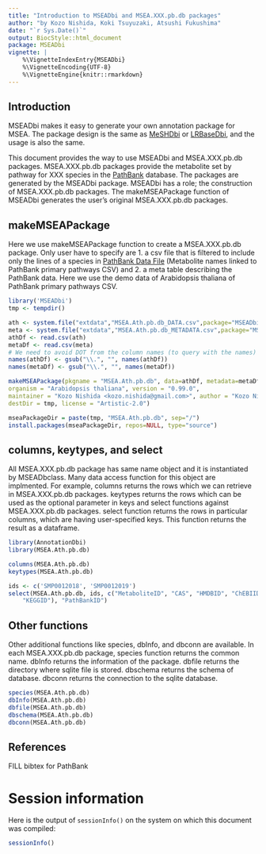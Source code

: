 ```yaml
---
title: "Introduction to MSEADbi and MSEA.XXX.pb.db packages"
author: "by Kozo Nishida, Koki Tsuyuzaki, Atsushi Fukushima"
date: "`r Sys.Date()`"
output: BiocStyle::html_document
package: MSEADbi
vignette: |
    %\VignetteIndexEntry{MSEADbi}
    %\VignetteEncoding{UTF-8}
    %\VignetteEngine{knitr::rmarkdown}
---
```


## Introduction

MSEADbi makes it easy to generate your own annotation package for MSEA.
The package design is the same as
[MeSHDbi](https://www.bioconductor.org/packages/release/bioc/html/MeSHDbi.html)
or
[LRBaseDbi](https://bioconductor.org/packages/release/bioc/html/LRBaseDbi.html),
and the usage is also the same.

This document provides the way to use MSEADbi and MSEA.XXX.pb.db packages.
MSEA.XXX.pb.db packages provide the metabolite set by pathway for XXX species
in the [PathBank](https://pathbank.org/) database.
The packages are generated by the MSEADbi package.
MSEADbi has a role; the construction of MSEA.XXX.pb.db packages.
The makeMSEAPackage function of MSEADbi generates the user's original
MSEA.XXX.pb.db packages.

## makeMSEAPackage

Here we use makeMSEAPackage function to create a MSEA.XXX.pb.db package.
Only user have to specify are 1. a csv file that is filtered to include only the
lines of a species in [PathBank Data File](https://pathbank.org/downloads)
(Metabolite names linked to PathBank primary pathways CSV) and 2. a meta
table describing the PathBank data.
Here we use the demo data of Arabidopsis thaliana of PathBank primary pathways
CSV.

```r
library('MSEADbi')
tmp <- tempdir()

ath <- system.file("extdata","MSEA.Ath.pb.db_DATA.csv",package="MSEADbi")
meta <- system.file("extdata","MSEA.Ath.pb.db_METADATA.csv",package="MSEADbi")
athDf <- read.csv(ath)
metaDf <- read.csv(meta)
# We need to avoid DOT from the column names (to query with the names)
names(athDf) <- gsub("\\.", "", names(athDf))
names(metaDf) <- gsub("\\.", "", names(metaDf))

makeMSEAPackage(pkgname = "MSEA.Ath.pb.db", data=athDf, metadata=metaDf,
organism = "Arabidopsis thaliana", version = "0.99.0",
maintainer = "Kozo Nishida <kozo.nishida@gmail.com>", author = "Kozo Nishida",
destDir = tmp, license = "Artistic-2.0")

mseaPackageDir = paste(tmp, "MSEA.Ath.pb.db", sep="/")
install.packages(mseaPackageDir, repos=NULL, type="source")

```

## columns, keytypes, and select

All MSEA.XXX.pb.db package has same name object and it is instantiated by
MSEADbclass. Many data access function for this object are implmented.
For example, columns returns the rows which we can retrieve in MSEA.XXX.pb.db
packages. keytypes returns the rows which can be used as the optional parameter
in keys and select functions against MSEA.XXX.pb.db packages.
select function returns the rows in particular columns, which are having
user-specified keys. This function returns the result as a dataframe.

```r
library(AnnotationDbi)
library(MSEA.Ath.pb.db)

columns(MSEA.Ath.pb.db)
keytypes(MSEA.Ath.pb.db)

ids <- c('SMP0012018', 'SMP0012019')
select(MSEA.Ath.pb.db, ids, c("MetaboliteID", "CAS", "HMDBID", "ChEBIID", 
    "KEGGID"), "PathBankID")
```

## Other functions

Other additional functions like species, dbInfo, and dbconn are available.
In each MSEA.XXX.pb.db package, species function returns the common name.
dbInfo returns the information of the package.
dbfile returns the directory where sqlite file is stored.
dbschema returns the schema of database.
dbconn returns the connection to the sqlite database.

```r
species(MSEA.Ath.pb.db)
dbInfo(MSEA.Ath.pb.db)
dbfile(MSEA.Ath.pb.db)
dbschema(MSEA.Ath.pb.db)
dbconn(MSEA.Ath.pb.db)
```


## References

FILL bibtex for PathBank

# Session information {.unnumbered}

Here is the output of `sessionInfo()` on the system on which this
document was compiled:

```r
sessionInfo()
```
